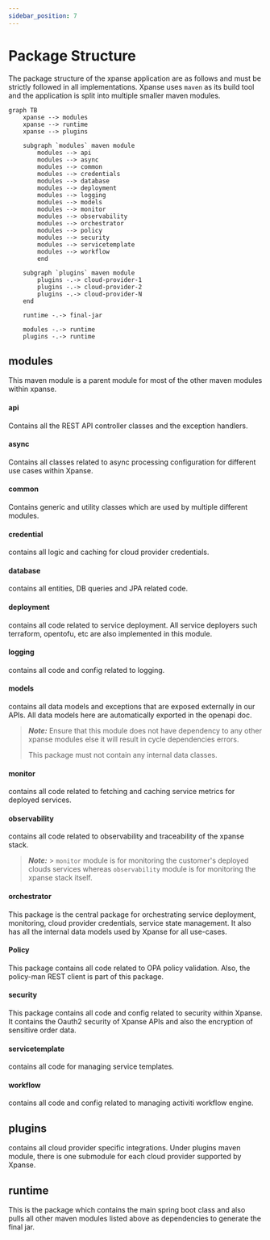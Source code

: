 ```yaml
---
sidebar_position: 7
---
```


# Package Structure

The package structure of the xpanse application are as follows and must be strictly followed in all implementations.
Xpanse uses `maven` as its build tool and the application is split into multiple smaller maven modules.

```mermaid
graph TB
    xpanse --> modules
    xpanse --> runtime
    xpanse --> plugins

    subgraph `modules` maven module
        modules --> api
        modules --> async
        modules --> common
        modules --> credentials
        modules --> database
        modules --> deployment
        modules --> logging
        modules --> models
        modules --> monitor
        modules --> observability
        modules --> orchestrator
        modules --> policy
        modules --> security
        modules --> servicetemplate
        modules --> workflow
        end

    subgraph `plugins` maven module
        plugins -.-> cloud-provider-1
        plugins -.-> cloud-provider-2
        plugins -.-> cloud-provider-N
    end

    runtime -.-> final-jar

    modules -.-> runtime
    plugins -.-> runtime

```

## modules

This maven module is a parent module for most of the other maven modules within xpanse.

#### api

Contains all the REST API controller classes and the exception handlers.

#### async

Contains all classes related to async processing configuration for different use cases within Xpanse.

#### common

Contains generic and utility classes which are used by multiple different modules.

#### credential

contains all logic and caching for cloud provider credentials.

#### database

contains all entities, DB queries and JPA related code.

#### deployment

contains all code related to service deployment. All service deployers such terraform, opentofu, etc are also implemented in this module.

#### logging

contains all code and config related to logging.

#### models

contains all data models and exceptions that are exposed externally in our APIs. All data models here are automatically exported in the openapi doc.

> **_Note:_**
> Ensure that this module does not have dependency to any other xpanse modules else it will result in cycle dependencies errors.
>
> This package must not contain any internal data classes.

#### monitor

contains all code related to fetching and caching service metrics for deployed services.

#### observability

contains all code related to observability and traceability of the xpanse stack.

> **_Note:_** > `monitor` module is for monitoring the customer's deployed clouds services whereas `observability` module is for monitoring the xpanse stack itself.

#### orchestrator

This package is the central package for orchestrating service deployment, monitoring, cloud provider credentials, service state management.
It also has all the internal data models used by Xpanse for all use-cases.

#### Policy

This package contains all code related to OPA policy validation. Also, the policy-man REST client is part of this package.

#### security

This package contains all code and config related to security within Xpanse.
It contains the Oauth2 security of Xpanse APIs and also the encryption of sensitive order data.

#### servicetemplate

contains all code for managing service templates.

#### workflow

contains all code and config related to managing activiti workflow engine.

## plugins

contains all cloud provider specific integrations. Under plugins maven module, there is one submodule for each cloud provider supported by Xpanse.

## runtime

This is the package which contains the main spring boot class and also pulls all other maven modules listed above as dependencies to generate the final jar.
